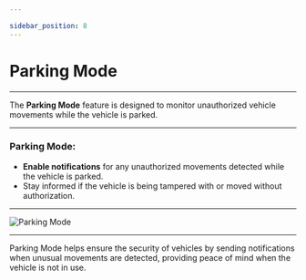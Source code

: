 ```yaml
---

sidebar_position: 8
---
```


# Parking Mode

---

The **Parking Mode** feature is designed to monitor unauthorized vehicle movements while the vehicle is parked.

---

### **Parking Mode**:

- **Enable notifications** for any unauthorized movements detected while the vehicle is parked. 
- Stay informed if the vehicle is being tampered with or moved without authorization.

---

<div
  style={{
    display: 'flex',
    justifyContent: 'center',
    alignItems: 'center',
    height: '500px',
  }}
>
  <img
    src="/assets/guide-images/Parking.png"
    alt="Parking Mode"
    style={{
      width: '250px',
      border: '1px solid #ccc',
      borderRadius: '8px',
      boxShadow: '0 4px 6px rgba(0, 0, 0, 0.1)',
    }}
  />
</div>

---

Parking Mode helps ensure the security of vehicles by sending notifications when unusual movements are detected, providing peace of mind when the vehicle is not in use.